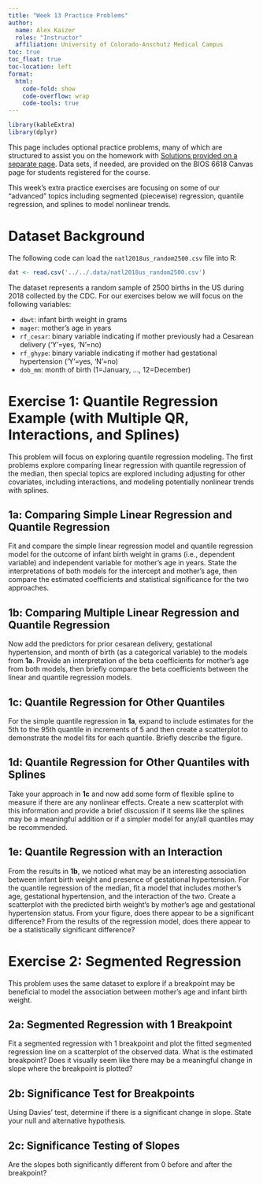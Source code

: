```yaml
---
title: "Week 13 Practice Problems"
author: 
  name: Alex Kaizer
  roles: "Instructor"
  affiliation: University of Colorado-Anschutz Medical Campus
toc: true
toc_float: true
toc-location: left
format:
  html:
    code-fold: show
    code-overflow: wrap 
    code-tools: true
---
```


```r
library(kableExtra)
library(dplyr)
```

This page includes optional practice problems, many of which are structured to assist you on the homework with [Solutions provided on a separate page](/labs/prac13s/index.qmd). Data sets, if needed, are provided on the BIOS 6618 Canvas page for students registered for the course.

This week's extra practice exercises are focusing on some of our "advanced" topics including segmented (piecewise) regression, quantile regression, and splines to model nonlinear trends.

# Dataset Background

The following code can load the `natl2018us_random2500.csv` file into R:

```r
dat <- read.csv('../../.data/natl2018us_random2500.csv')
```

The dataset represents a random sample of 2500 births in the US during 2018 collected by the CDC. For our exercises below we will focus on the following variables:

* `dbwt`: infant birth weight in grams
* `mager`: mother's age in years
* `rf_cesar`: binary variable indicating if mother previously had a Cesarean delivery ('Y'=yes, 'N'=no)
* `rf_ghype`: binary variable indicating if mother had gestational hypertension ('Y'=yes, 'N'=no)
* `dob_mm`: month of birth (1=January, ..., 12=December)


# Exercise 1: Quantile Regression Example (with Multiple QR, Interactions, and Splines)

This problem will focus on exploring quantile regression modeling. The first problems explore comparing linear regression with quantile regression of the median, then special topics are explored including adjusting for other covariates, including interactions, and modeling potentially nonlinear trends with splines.

## 1a: Comparing Simple Linear Regression and Quantile Regression

Fit and compare the simple linear regression model and quantile regression model for the outcome of infant birth weight in grams (i.e., dependent variable) and independent variable for mother's age in years. State the interpretations of both models for the intercept and mother's age, then compare the estimated coefficients and statistical significance for the two approaches.



## 1b: Comparing Multiple Linear Regression and Quantile Regression

Now add the predictors for prior cesarean delivery, gestational hypertension, and month of birth (as a categorical variable) to the models from **1a**. Provide an interpretation of the beta coefficients for mother's age from both models, then briefly compare the beta coefficients between the linear and quantile regression models.



## 1c: Quantile Regression for Other Quantiles

For the simple quantile regression in **1a**, expand to include estimates for the 5th to the 95th quantile in increments of 5 and then create a scatterplot to demonstrate the model fits for each quantile. Briefly describe the figure.



## 1d: Quantile Regression for Other Quantiles with Splines

Take your approach in **1c** and now add some form of flexible spline to measure if there are any nonlinear effects. Create a new scatterplot with this information and provide a brief discussion if it seems like the splines may be a meaningful addition or if a simpler model for any/all quantiles may be recommended.



## 1e: Quantile Regression with an Interaction

From the results in **1b**, we noticed what may be an interesting association between infant birth weight and presence of gestational hypertension. For the quantile regression of the median, fit a model that includes mother's age, gestational hypertension, and the interaction of the two. Create a scatterplot with the predicted birth weight's by mother's age and gestational hypertension status. From your figure, does there appear to be a significant difference? From the results of the regression model, does there appear to be a statistically significant difference?




# Exercise 2: Segmented Regression

This problem uses the same dataset to explore if a breakpoint may be beneficial to model the association between mother's age and infant birth weight.

## 2a: Segmented Regression with 1 Breakpoint

Fit a segmented regression with 1 breakpoint and plot the fitted segmented regression line on a scatterplot of the observed data. What is the estimated breakpoint? Does it visually seem like there may be a meaningful change in slope where the breakpoint is plotted?



## 2b: Significance Test for Breakpoints

Using Davies' test, determine if there is a significant change in slope. State your null and alternative hypothesis.



## 2c: Significance Testing of Slopes

Are the slopes both significantly different from 0 before and after the breakpoint? 

